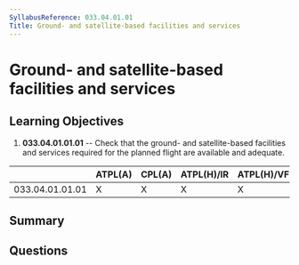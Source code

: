 ```yaml
---
SyllabusReference: 033.04.01.01
Title: Ground- and satellite-based facilities and services
---
```


# Ground- and satellite-based facilities and services

## Learning Objectives

1.  **033.04.01.01.01** -- Check that the ground- and satellite-based facilities
    and services required for the planned flight are available and adequate.

|                 | ATPL(A) | CPL(A) | ATPL(H)/IR | ATPL(H)/VFR | CPL(H) | IR | CBIR(A) |
| --------------- | ------- | ------ | ---------- | ----------- | ------ | -- | ------- |
| 033.04.01.01.01 | X       | X      | X          | X           | X      | X  | X       |

## Summary

## Questions

